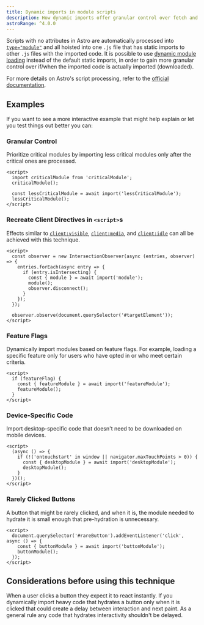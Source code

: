 ```yaml
---
title: Dynamic imports in module scripts
description: How dynamic imports offer granular control over fetch and execution order
astroRange: ^4.0.0
---
```


Scripts with no attributes in Astro are automatically processed into [`type="module"`](https://developer.mozilla.org/en-US/docs/Web/JavaScript/Guide/Modules) and all hoisted into one `.js` file that has static imports to other `.js` files with the imported code. It is possible to use [dynamic module loading](https://developer.mozilla.org/en-US/docs/Web/JavaScript/Guide/Modules#dynamic_module_loading) instead of the default static imports, in order to gain more granular control over if/when the imported code is actually imported (downloaded).

For more details on Astro's script processing, refer to the [official documentation](https://docs.astro.build/en/guides/client-side-scripts/#script-processing).

## Examples

If you want to see a more interactive example that might help explain or let you test things out better you can: 

<ExampleLinks 
  stackblitzLink="https://stackblitz.com/github/astrolicious/astro-tips.dev/tree/main/examples/script-tag-dynamic-imports"
  githubLink="https://github.com/astrolicious/astro-tips.dev/tree/main/examples/script-tag-dynamic-imports"
/>

### Granular Control

Prioritize critical modules by importing less critical modules only after the critical ones are processed.

```astro
<script>
  import criticalModule from 'criticalModule';
  criticalModule();

  const lessCriticalModule = await import('lessCriticalModule');
  lessCriticalModule();
</script>
```

### Recreate Client Directives in `<script>`s

Effects similar to [`client:visible`](https://docs.astro.build/en/reference/directives-reference/#clientvisible), [`client:media`](https://docs.astro.build/en/reference/directives-reference/#clientmedia), and [`client:idle`](https://docs.astro.build/en/reference/directives-reference/#clientidle) can all be achieved with this technique.

```astro
<script>
  const observer = new IntersectionObserver(async (entries, observer) => {
    entries.forEach(async entry => {
      if (entry.isIntersecting) {
        const { module } = await import('module');
        module();
        observer.disconnect();
      }
    });
  });

  observer.observe(document.querySelector('#targetElement'));
</script>

```

### Feature Flags

Dynamically import modules based on feature flags. For example, loading a specific feature only for users who have opted in or who meet certain criteria.

```astro
<script>
  if (featureFlag) {
    const { featureModule } = await import('featureModule');
    featureModule();
  }
</script>
```

### Device-Specific Code

Import desktop-specific code that doesn't need to be downloaded on mobile devices.

```astro
<script>
  (async () => {
    if (!('ontouchstart' in window || navigator.maxTouchPoints > 0)) {
      const { desktopModule } = await import('desktopModule');
      desktopModule();
    }
  })();
</script>
```

### Rarely Clicked Buttons

A button that might be rarely clicked, and when it is, the module needed to hydrate it is small enough that pre-hydration is unnecessary.

```astro
<script>
  document.querySelector('#rareButton').addEventListener('click', async () => {
    const { buttonModule } = await import('buttonModule');
    buttonModule();
  });
</script>
```

## Considerations before using this technique

When a user clicks a button they expect it to react instantly. If you dynamically import heavy code that hydrates a button only when it is clicked that could create a delay between interaction and next paint. As a general rule any code that hydrates interactivity shouldn't be delayed.